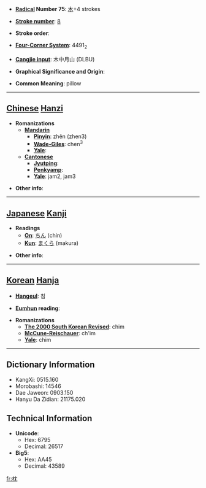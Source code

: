 * '''[[Wiktionary:Chinese radical index| Radical]] Number 75''': [[Wiktionary:Chinese radical index 木|木]]+4 strokes

* '''[[Wiktionary:Chinese total strokes index|Stroke number]]''': [[Wiktionary:Chinese total strokes index 8|8]]

* '''Stroke order''': 

* '''[[Wiktionary:Chinese four corner index|Four-Corner System]]''': 4491<sub>2</sub>

* '''[[Wiktionary:Chinese Cangjie index|Cangjie input]]''': 木中月山 (DLBU)

* '''Graphical Significance and Origin''': 

* '''Common Meaning''': pillow

----

== [[Chinese]] [[Hanzi]] ==

* '''Romanizations'''
** '''[[Mandarin]]'''
*** '''[[Pinyin]]''': zhěn (zhen3)
*** '''[[Wade-Giles]]''': chen<sup>3</sup>
*** '''[[Yale]]''': 
** '''[[Cantonese]]'''
*** '''[[Jyutping]]''':
*** '''[[Penkyamp]]''': 
*** '''[[Yale]]''': jam2, jam3

* '''Other info''': 

----

== [[Japanese]] [[Kanji]] ==

* '''Readings'''
** '''[[On]]''': [[ちん]] (chin)
** '''[[Kun]]''': [[まくら]] (makura)

* '''Other info''':  

----

== [[Korean]] [[Hanja]] ==

* '''[[Hangeul]]''': 침

* '''[[Eumhun]] reading''': 

* '''Romanizations'''
** '''[[The 2000 South Korean Revised Romanization|The 2000 South Korean Revised]]''': chim
** '''[[McCune-Reischauer]]''': ch'im
** '''[[Yale]]''': chim

----

== Dictionary Information ==

* KangXi: 0515.160
* Morobashi: 14546
* Dae Jaweon: 0903.150
* Hanyu Da Zidian: 21175.020

== Technical Information ==

* '''Unicode''':
** Hex: 6795
** Decimal: 26517
* '''Big5''':
** Hex: AA45
** Decimal: 43589

[[fr:枕]]